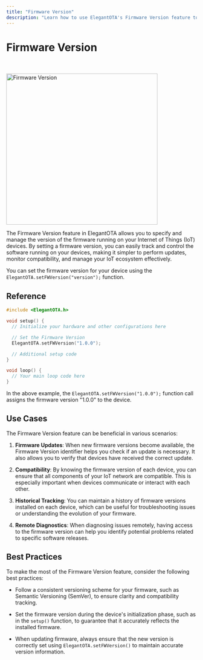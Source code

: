 ```yaml
---
title: "Firmware Version"
description: "Learn how to use ElegantOTA's Firmware Version feature to manage and track the software running on your IoT devices. This guide covers setting firmware versions, use cases, and best practices."
---
```



# Firmware Version

<ProCallout />

<br/>
<br/>

<img src="/firmware-version.png" alt="Firmware Version" width="400px" />

The Firmware Version feature in ElegantOTA allows you to specify and manage the version of the firmware running on your Internet of Things (IoT) devices. By setting a firmware version, you can easily track and control the software running on your devices, making it simpler to perform updates, monitor compatibility, and manage your IoT ecosystem effectively.

You can set the firmware version for your device using the `ElegantOTA.setFWVersion("version");` function.

## Reference

```cpp
#include <ElegantOTA.h>

void setup() {
  // Initialize your hardware and other configurations here

  // Set the Firmware Version
  ElegantOTA.setFWVersion("1.0.0");

  // Additional setup code
}

void loop() {
  // Your main loop code here
}
```

In the above example, the `ElegantOTA.setFWVersion("1.0.0");` function call assigns the firmware version "1.0.0" to the device.

## Use Cases

The Firmware Version feature can be beneficial in various scenarios:

1. **Firmware Updates**: When new firmware versions become available, the Firmware Version identifier helps you check if an update is necessary. It also allows you to verify that devices have received the correct update.

2. **Compatibility**: By knowing the firmware version of each device, you can ensure that all components of your IoT network are compatible. This is especially important when devices communicate or interact with each other.

3. **Historical Tracking**: You can maintain a history of firmware versions installed on each device, which can be useful for troubleshooting issues or understanding the evolution of your firmware.

4. **Remote Diagnostics**: When diagnosing issues remotely, having access to the firmware version can help you identify potential problems related to specific software releases.

## Best Practices

To make the most of the Firmware Version feature, consider the following best practices:

- Follow a consistent versioning scheme for your firmware, such as Semantic Versioning (SemVer), to ensure clarity and compatibility tracking.

- Set the firmware version during the device's initialization phase, such as in the `setup()` function, to guarantee that it accurately reflects the installed firmware.

- When updating firmware, always ensure that the new version is correctly set using `ElegantOTA.setFWVersion()` to maintain accurate version information.
